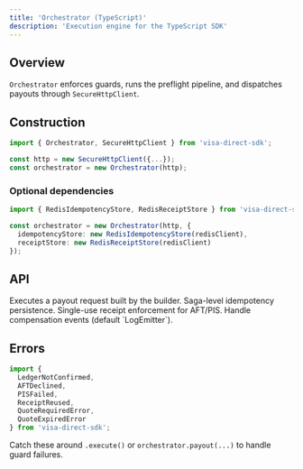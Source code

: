 ```yaml
---
title: 'Orchestrator (TypeScript)'
description: 'Execution engine for the TypeScript SDK'
---
```


## Overview

`Orchestrator` enforces guards, runs the preflight pipeline, and dispatches payouts through `SecureHttpClient`.

## Construction

```typescript
import { Orchestrator, SecureHttpClient } from 'visa-direct-sdk';

const http = new SecureHttpClient({...});
const orchestrator = new Orchestrator(http);
```

### Optional dependencies

```typescript
import { RedisIdempotencyStore, RedisReceiptStore } from 'visa-direct-sdk';

const orchestrator = new Orchestrator(http, {
  idempotencyStore: new RedisIdempotencyStore(redisClient),
  receiptStore: new RedisReceiptStore(redisClient)
});
```

## API

<ParamField path="Orchestrator" type="object">
  <Param path="payout(request)" type="Promise<any>">
    Executes a payout request built by the builder.
  </Param>
  <Param path="idempotencyStore" type="IdempotencyStore">
    Saga-level idempotency persistence.
  </Param>
  <Param path="receiptStore" type="ReceiptStore">
    Single-use receipt enforcement for AFT/PIS.
  </Param>
  <Param path="events" type="CompensationEventEmitter">
    Handle compensation events (default `LogEmitter`).
  </Param>
</ParamField>

## Errors

```typescript
import {
  LedgerNotConfirmed,
  AFTDeclined,
  PISFailed,
  ReceiptReused,
  QuoteRequiredError,
  QuoteExpiredError
} from 'visa-direct-sdk';
```

Catch these around `.execute()` or `orchestrator.payout(...)` to handle guard failures.
